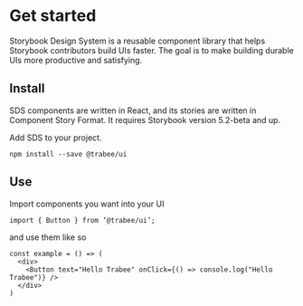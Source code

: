 
<Meta title="Introduction" />

# Get started

Storybook Design System is a reusable component library that helps Storybook contributors build UIs faster. The goal is to make building durable UIs more productive and satisfying.

## Install

SDS components are written in React, and its stories are written in Component Story Format. It requires Storybook version 5.2-beta and up.

Add SDS to your project.

```
npm install --save @trabee/ui
```

## Use

Import components you want into your UI

```
import { Button } from ‘@trabee/ui’;
```

and use them like so

```
const example = () => (
  <div>
    <Button text="Hello Trabee" onClick={() => console.log("Hello Trabee")} />
  </div>
)
```
